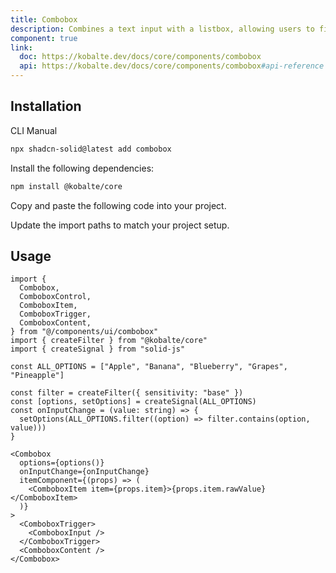 ```yaml
---
title: Combobox
description: Combines a text input with a listbox, allowing users to filter a list of options to items matching a query.
component: true
link:
  doc: https://kobalte.dev/docs/core/components/combobox
  api: https://kobalte.dev/docs/core/components/combobox#api-reference
---
```


<ComponentPreview name="combobox-demo" />

## Installation

<Tabs defaultValue="cli">

<TabsList>
  <TabsTrigger value="cli">CLI</TabsTrigger>
  <TabsTrigger value="manual">Manual</TabsTrigger>
  <TabsIndicator class="bg-primary" />
</TabsList>

<TabsContent value="cli">

```bash
npx shadcn-solid@latest add combobox
```

</TabsContent>

<TabsContent value="manual">

<Steps>

<Step>Install the following dependencies:</Step>

```bash
npm install @kobalte/core
```

<Step>Copy and paste the following code into your project.</Step>

<ComponentSource name="combobox" />

<Step>Update the import paths to match your project setup.</Step>

</Steps>

</TabsContent>

</Tabs>

## Usage

```tsx
import {
  Combobox,
  ComboboxControl,
  ComboboxItem,
  ComboboxTrigger,
  ComboboxContent,
} from "@/components/ui/combobox"
import { createFilter } from "@kobalte/core"
import { createSignal } from "solid-js"
```

```tsx
const ALL_OPTIONS = ["Apple", "Banana", "Blueberry", "Grapes", "Pineapple"]

const filter = createFilter({ sensitivity: "base" })
const [options, setOptions] = createSignal(ALL_OPTIONS)
const onInputChange = (value: string) => {
  setOptions(ALL_OPTIONS.filter((option) => filter.contains(option, value)))
}
```

```tsx
<Combobox
  options={options()}
  onInputChange={onInputChange}
  itemComponent={(props) => (
    <ComboboxItem item={props.item}>{props.item.rawValue}</ComboboxItem>
  )}
>
  <ComboboxTrigger>
    <ComboboxInput />
  </ComboboxTrigger>
  <ComboboxContent />
</Combobox>
```
